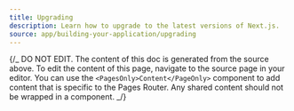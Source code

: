 ```yaml
---
title: Upgrading
description: Learn how to upgrade to the latest versions of Next.js.
source: app/building-your-application/upgrading
---
```


{/_ DO NOT EDIT. The content of this doc is generated from the source above. To edit the content of this page, navigate to the source page in your editor. You can use the `<PagesOnly>Content</PageOnly>` component to add content that is specific to the Pages Router. Any shared content should not be wrapped in a component. _/}
